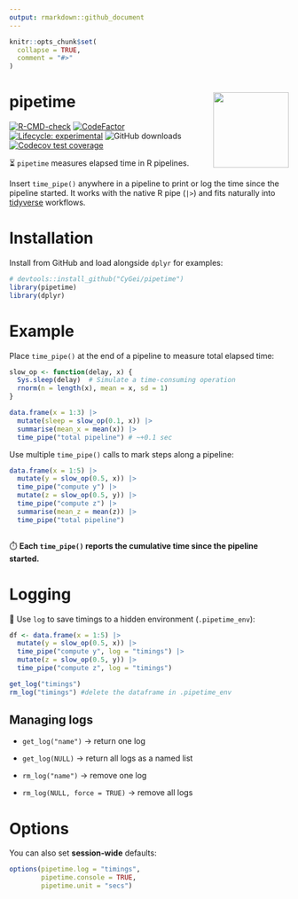 ```yaml
---
output: rmarkdown::github_document
---
```


```r
knitr::opts_chunk$set(
  collapse = TRUE,
  comment = "#>"
)
```

# pipetime <img src="man/figures/logo.png" align="right" height="136" alt="" />

<!-- badges: start -->
[![R-CMD-check](https://github.com/CyGei/pipetime/actions/workflows/R-CMD-check.yaml/badge.svg)](https://github.com/CyGei/pipetime/actions/workflows/R-CMD-check.yaml) [![CodeFactor](https://www.codefactor.io/repository/github/cygei/pipetime/badge)](https://www.codefactor.io/repository/github/cygei/pipetime)
[![Lifecycle: experimental](https://img.shields.io/badge/lifecycle-experimental-orange.svg)](https://lifecycle.r-lib.org/articles/stages.html#experimental)
![GitHub downloads](https://badgen.net/github/downloads/CyGei/pipetime/total)
[![Codecov test coverage](https://codecov.io/gh/CyGei/pipetime/graph/badge.svg)](https://app.codecov.io/gh/CyGei/pipetime)
<!-- badges: end -->

⏳ `pipetime` measures elapsed time in R pipelines.

Insert `time_pipe()` anywhere in a pipeline to print or log the time since the pipeline started. It works with the native R pipe (`|>`) and fits naturally into [tidyverse](https://www.tidyverse.org/) workflows.

# Installation

Install from GitHub and load alongside `dplyr` for examples:

```r
# devtools::install_github("CyGei/pipetime")
library(pipetime)
library(dplyr)
```

# Example

Place `time_pipe()` at the end of a pipeline to measure total elapsed time:

```r
slow_op <- function(delay, x) {
  Sys.sleep(delay)  # Simulate a time-consuming operation
  rnorm(n = length(x), mean = x, sd = 1)
}

data.frame(x = 1:3) |>
  mutate(sleep = slow_op(0.1, x)) |>
  summarise(mean_x = mean(x)) |>
  time_pipe("total pipeline") # ~+0.1 sec
```

Use multiple `time_pipe()` calls to mark steps along a pipeline:

```r
data.frame(x = 1:5) |> 
  mutate(y = slow_op(0.5, x)) |>
  time_pipe("compute y") |> 
  mutate(z = slow_op(0.5, y)) |> 
  time_pipe("compute z") |>
  summarise(mean_z = mean(z)) |>
  time_pipe("total pipeline")
    
```

⏱️ **Each `time_pipe()` reports the cumulative time since the pipeline started.**

# Logging

📝 Use `log` to save timings to a hidden environment (`.pipetime_env`):

```r
df <- data.frame(x = 1:5) |> 
  mutate(y = slow_op(0.5, x)) |>
  time_pipe("compute y", log = "timings") |>
  mutate(z = slow_op(0.5, y)) |>
  time_pipe("compute z", log = "timings")

get_log("timings")
rm_log("timings") #delete the dataframe in .pipetime_env
```

## Managing logs

-   `get_log("name")` → return one log

-   `get_log(NULL)` → return all logs as a named list

-   `rm_log("name")` → remove one log

-   `rm_log(NULL, force = TRUE)` → remove all logs

# Options

You can also set **session‑wide** defaults:

```r
options(pipetime.log = "timings",
        pipetime.console = TRUE,
        pipetime.unit = "secs")
```
